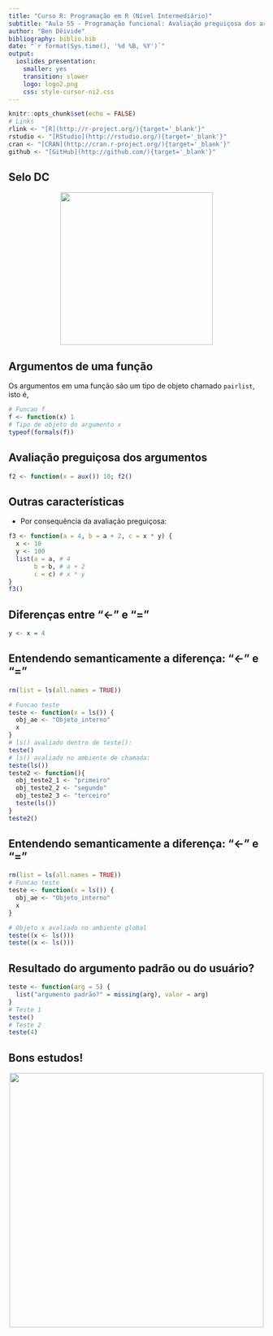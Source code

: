 ```yaml
---
title: "Curso R: Programação em R (Nível Intermediário)"
subtitle: "Aula 55 - Programação funcional: Avaliação preguiçosa dos argumentos de uma função"
author: "Ben Dêivide"
bibliography: biblio.bib
date: "`r format(Sys.time(), '%d %B, %Y')`"
output: 
  ioslides_presentation: 
    smaller: yes
    transition: slower
    logo: logo2.png
    css: style-cursor-ni2.css
---
```


```r
knitr::opts_chunk$set(echo = FALSE)
# Links
rlink <- "[R](http://r-project.org/){target='_blank'}"
rstudio <- "[RStudio](http://rstudio.org/){target='_blank'}"
cran <- "[CRAN](http://cran.r-project.org/){target='_blank'}"
github <- "[GitHub](http://github.com/){target='_blank'}"
```


<!--
YAML:
date: "`r format(Sys.time(), '%d %B, %Y')`"
=====
APRESENTACAO:

Inserir nas secoes:
{data-background=boards.jpg data-background-size=cover}
-->


## Selo DC

<center>
[![](SeloDC-preto.png){height=300 width=300}](https://bendeivide.github.io/dc/){target="_blank"}
</center>

## Argumentos de uma função

Os argumentos em uma função são um tipo de objeto chamado `pairlist`, isto é,

```r
# Funcao f
f <- function(x) 1
# Tipo de objeto do argumento x
typeof(formals(f))
```

## Avaliação preguiçosa dos argumentos

```r
f2 <- function(x = aux()) 10; f2()
```

## Outras características

- Por consequência da avaliação preguiçosa:

```r
f3 <- function(a = 4, b = a + 2, c = x * y) {
  x <- 10
  y <- 100
  list(a = a, # 4
       b = b, # a + 2
       c = c) # x * y
}
f3()
```

## Diferenças entre "<-" e "="

```r
y <- x = 4
```

## Entendendo semanticamente a diferença: "<-" e "="

```r
rm(list = ls(all.names = TRUE))
```

```r
# Funcao teste
teste <- function(x = ls()) {
  obj_ae <- "Objeto_interno"
  x
}
# ls() avaliado dentro de teste():
teste()
# ls() avaliado no ambiente de chamada:
teste(ls())
teste2 <- function(){
  obj_teste2_1 <- "primeiro"
  obj_teste2_2 <- "segundo"
  obj_teste2_3 <- "terceiro"
  teste(ls())
}
teste2()
```

## Entendendo semanticamente a diferença: "<-" e "="

```r
rm(list = ls(all.names = TRUE))
# Funcao teste
teste <- function(x = ls()) {
  obj_ae <- "Objeto_interno"
  x
}
```

```r
# Objeto x avaliado no ambiente global
teste((x <- ls()))
teste((x <- ls()))
```

## Resultado do argumento padrão ou do usuário?

```r
teste <- function(arg = 5) {
  list("argumento padrão?" = missing(arg), valor = arg)
}
# Teste 1
teste()
# Teste 2
teste(4)
```

## Bons estudos!

<center>
[![](logo2.png){height=500 width=500}](https://bendeivide.github.io/courses/cursor/){target="_blank"}
</center>
